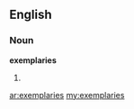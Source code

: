 ==English==

===Noun===
'''exemplaries'''

# {{obsolete}} {{plural of|[[exemplary]]}}

[[ar:exemplaries]]
[[my:exemplaries]]